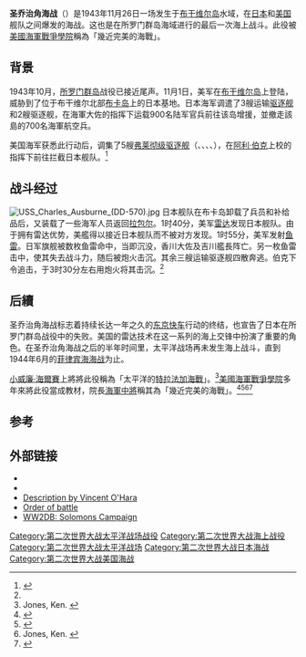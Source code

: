 {{Infobox Military Conflict
|image=Map of Battle of Cape St. George.jpg
|caption=
|conflict=圣乔治角海战
|partof=[[太平洋战争|太平洋战争]]
|date=1943年11月26日
|place=[[布干维尔岛|布干维尔岛]]和[[新爱尔兰岛|新爱尔兰岛]]之间水域
|result=美军获胜
|combatant1={{flag|USA|1912}}
|combatant2={{flag|Empire of Japan}}
|commander1=[[File:US_flag_48_stars.svg|22px]] [[阿利·伯克|阿利·伯克]]海军上校
|commander2=[[File:Merchant_flag_of_Japan_(1870).svg|22px]] {{link-ja|香川清登|香川清登}}海军大佐{{KIA}} [[吉川潔|吉川潔]]海军大佐{{KIA}}
|strength1={{le|第23驅逐分艦隊|Destroyer Squadron 23}}5艘[[驱逐舰|驱逐舰]]
|strength2=5艘[[驱逐舰|驱逐舰]]
|casualties1=无
|casualties2=3艘驱逐舰沉没<br>647人阵亡<ref>Morison, ''Breaking the Bismarcks'', p. 353, & Nevitt, ''Combinedfleet.com''.  Nevitt says 228 were lost on ''Onami'' and 200 on ''Makinami'' and, along with Morison, says that there were 278 survivors from ''Yugiri''.  Morison says there were 300 troops on ''Yugiri'', which along with a normal complement of 197 means about 497 were on board during this engagement.  Subtracting 278 from 497 equals 219 killed on ''Yugiri''.</ref>
}}
{{Campaignbox Solomons}}

'''圣乔治角海战'''（'''{{lang|en|Battle of Cape St. George}}'''）是1943年11月26日一场发生于[[布干维尔岛|布干维尔岛]]水域，在[[大日本帝国|日本]]和[[美国|美国]]舰队之间爆发的海战。这也是在所罗门群岛海域进行的最后一次海上战斗。此役被[[美國海軍戰爭學院|美國海軍戰爭學院]]稱為「幾近完美的海戰」。

==背景==
1943年10月，[[所罗门群岛|所罗门群岛]]战役已接近尾声。11月1日，美军在[[布干维尔岛|布干维尔岛]]上登陆，威胁到了位于布干维尔北部[[布卡岛|布卡岛]]上的日本基地。日本海军调遣了3艘运输[[驱逐舰|驱逐舰]]和2艘驱逐舰，在海軍大佐{{link-ja|香川清登|香川清登}}的指挥下运载900名陆军官兵前往该岛增援，並撤走該島的700名海軍航空兵。

美国海军获悉此行动后，调集了5艘[[弗莱彻级驱逐舰|弗莱彻级驱逐舰]]（{{le|查爾斯·奧斯本號驅逐艦|USS Charles Ausburne (DD-570)|查爾斯·奧斯本號}}、{{le|克萊克斯頓號驅逐艦|USS Claxton (DD-571)|克萊克斯頓號}}、{{le|戴森號驅逐艦|USS Dyson (DD-572)|戴森號}}、{{le|康佛斯號驅逐艦|USS Converse (DD-509)|康佛斯號}}、{{le|史班斯號驅逐艦|USS Spence (DD-512)|史班斯號}}），在[[阿利·伯克|阿利·伯克]]上校的指挥下前往拦截日本舰队。<ref name="Tucker2016">{{cite book|author=Spencer C. Tucker|title=''World War II: The Definitive Encyclopedia and Document Collection [5 volumes]: The Definitive Encyclopedia and Document Collection''|url=https://books.google.com/books?id=wm_YDAAAQBAJ&pg=PA354|date=2016-09-06|publisher=ABC-CLIO|isbn=978-1-85109-969-6|page=354|access-date=2019-02-18|archive-date=2021-02-24|archive-url=https://web.archive.org/web/20210224004505/https://books.google.com/books?id=wm_YDAAAQBAJ&pg=PA354}}</ref>

==战斗经过==
[[File:USS_Charles_Ausburne_(DD-570).jpg|thumb]]
日本舰队在布卡岛卸载了兵员和补给品后，又装载了一些海军人员返回[[拉包尔|拉包尔]]。1时40分，美军[[雷达|雷达]]发现日本舰队。由于拥有雷达优势，美艦得以接近日本舰队而不被对方发现。1时55分，美军发射[[鱼雷|鱼雷]]。日军旗舰{{le|大波號驅逐艦|Japanese destroyer Ōnami (1942)|大波號}}被数枚鱼雷命中，当即沉没，香川大佐及吉川艦長阵亡。另一枚鱼雷击中{{le|卷波號驅逐艦|Japanese destroyer Makinami (1941)|卷波號}}，使其失去战斗力，随后被炮火击沉。其余三艘运输驱逐舰四散奔逃。伯克下令追击{{le|夕雾號驅逐艦|Japanese destroyer Yūgiri (1930)|夕雾號}}，于3时30分左右用炮火将其击沉。<ref name="Tucker2016"/>

==后續==
圣乔治角海战标志着持续长达一年之久的[[东京快车|东京快车]]行动的终结，也宣告了日本在所罗门群岛战役中的失败。美国的雷达技术在这一系列的海上交锋中扮演了重要的角色。在圣乔治角海战之后的半年时间里，太平洋战场再未发生海上战斗，直到1944年6月的[[菲律宾海海战|菲律宾海海战]]为止。

[[小威廉·海爾賽|小威廉·海爾賽]]上將將此役稱為「太平洋的[[特拉法加海戰|特拉法加海戰]]」。<ref>Jones, Ken. {{Google books|e8ZSDwAAQBAJ|Destroyer Squadron 23|page=272}}</ref>[[美國海軍戰爭學院|美國海軍戰爭學院]]多年來將此役當成教材，院長{{le|威廉·派伊|William S. Pye}}[[海軍中將|海軍中將]]稱其為「幾近完美的海戰」。<ref>{{Cite web
|url=https://www.defensemedianetwork.com/stories/31-knot-burke-gets-his-nickname-the-battle-of-cape-st-george/
|title=“31-Knot” Burke Gets His Nickname: The Battle of Cape St. George
|first=Dwight
|last=Zimmerman
|website=Defense Media Network
|access-date=2021-05-27
|archive-date=2021-03-02
|archive-url=https://web.archive.org/web/20210302124046/https://www.defensemedianetwork.com/stories/31-knot-burke-gets-his-nickname-the-battle-of-cape-st-george/
}}</ref><ref>{{Cite web
|url=https://www.history.navy.mil/content/history/museums/nmusn/explore/photography/wwii/wwii-pacific/south-southwestern-pacific/bougainville-campaign/battle-cape-st-george.html
|title=Battle of Cape St. George: November 25, 1943
|website=National Museum of the U.S. Navy
|access-date=2021-05-27
|archive-date=2021-03-21
|archive-url=https://web.archive.org/web/20210321025449/https://www.history.navy.mil/content/history/museums/nmusn/explore/photography/wwii/wwii-pacific/south-southwestern-pacific/bougainville-campaign/battle-cape-st-george.html
}}</ref><ref>Jones, Ken. {{Google books|e8ZSDwAAQBAJ|Destroyer Squadron 23|page=142}}</ref><ref>{{cite book | last = Morison | first = Samuel Eliot | author-link = | year = 1958 | title = Breaking the Bismarcks Barrier | volume = Vol. 6 | series = History of United States Naval Operations in World War II | publisher = Castle Books | isbn = 0-7858-1307-1 | url = https://archive.org/details/isbn_9780785813071/page/358/mode/2up | page = 358}}</ref>

==参考==
{{reflist}}

==外部链接==
*{{cite web
| last = McComb
| first = David W.
| authorlink = 
| coauthors = 
| date = 
| year = 2008
| month = 
| url = http://www.destroyerhistory.org/desron23/bat_capestgeorge.html
| title = Battle of Cape St. George
| format = 
| work = Destroyer History Foundation
| pages = 
| publisher = 
| language = 
| accessdate = 2008-04-16
| accessyear = 
| archive-date = 2008-05-15
| archive-url = https://web.archive.org/web/20080515214616/http://www.destroyerhistory.org/desron23/bat_capestgeorge.html
| dead-url = no
}}
*{{cite web
 | last = Parshall
 | first = Jon
 | coauthors = Bob Hackett, Sander Kingsepp, & Allyn Nevitt
 | year = 
 | url = http://www.combinedfleet.com/kaigun.htm
 | title = Imperial Japanese Navy Page (Combinedfleet.com)
 | work = 
 | accessdate = 2006-06-14
 | archive-date = 2006-06-13
 | archive-url = https://web.archive.org/web/20060613172444/http://www.combinedfleet.com/kaigun.htm
 | dead-url = no
 }}
* [http://www.microworks.net/pacific/battles/cape_stgeorge.htm Description by Vincent O'Hara] {{Wayback|url=http://www.microworks.net/pacific/battles/cape_stgeorge.htm |date=20091022190445 }}
* [http://www.navweaps.com/index_oob/OOB_WWII_Pacific/OOB_WWII_Cape-St_-George.htm Order of battle] {{Wayback|url=http://www.navweaps.com/index_oob/OOB_WWII_Pacific/OOB_WWII_Cape-St_-George.htm |date=20090826175036 }}
* [https://web.archive.org/web/20060323031827/http://www.ww2db.com/battle_spec.php?battle_id=8  WW2DB: Solomons Campaign]

[[Category:第二次世界大战太平洋战场战役|Category:第二次世界大战太平洋战场战役]]
[[Category:第二次世界大战海上战役|Category:第二次世界大战海上战役]]
[[Category:第二次世界大战太平洋战场|Category:第二次世界大战太平洋战场]]
[[Category:第二次世界大战日本海战|Category:第二次世界大战日本海战]]
[[Category:第二次世界大战美国海战|Category:第二次世界大战美国海战]]